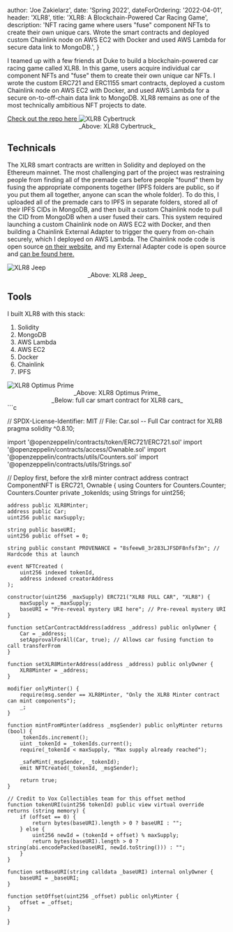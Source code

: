 
  author: 'Joe Zakielarz',
  date: 'Spring 2022',
  dateForOrdering: '2022-04-01',
  header: 'XLR8',
  title: 'XLR8: A Blockchain-Powered Car Racing Game',
  description:
    'NFT racing game where users "fuse" component NFTs to create their own unique cars. Wrote the smart contracts and deployed custom Chainlink node on AWS EC2 with Docker and used AWS Lambda for secure data link to MongoDB.',
}


I teamed up with a few friends at Duke to build a blockchain-powered car racing game called XLR8.
In this game, users acquire individual car component NFTs and "fuse" them to create their own unique car NFTs.
I wrote the custom ERC721 and ERC1155 smart contracts, deployed a custom Chainlink node on AWS EC2 with Docker,
and used AWS Lambda for a secure on-to-off-chain data link to MongoDB.
XLR8 remains as one of the most technically ambitious NFT projects to date.

<a target="_blank" rel="noreferrer" href="https://github.com/JJZFIVE/xlr8">
  Check out the repo here
</a>

<Image src={xlr8Cybertruck} alt="XLR8 Cybertruck" draggable={false} />
<div align="center">_Above: XLR8 Cybertruck_</div>

## Technicals

The XLR8 smart contracts are written in Solidity and deployed on the Ethereum mainnet.
The most challenging part of the project was restraining people from finding all of the premade cars before people "found" them by fusing the
appropriate components together (IPFS folders are public, so if you put them all together, anyone can
scan the whole folder). To do this, I uploaded all of the premade cars to IPFS in <span className="underline">separate</span> folders,
stored all of their IPFS CIDs in MongoDB, and then built a custom Chainlink node to pull the CID from MongoDB
when a user fused their cars. This system required launching a custom Chainlink node on AWS EC2 with Docker,
and then building a Chainlink External Adapter to trigger the query from on-chain securely, which I
deployed on AWS Lambda. The Chainlink node code is open source <a target="_blank" rel="noreferrer" href="https://docs.chain.link/chainlink-nodes/v1/running-a-chainlink-node/">on their website</a>,
and my External Adapter code is open source and <a target="_blank" rel="noreferrer" href="https://github.com/JJZFIVE/xlr8-external-adapter">can be found here.</a>

<Image src={xlr8Jeep} alt="XLR8 Jeep" draggable={false} />
<div align="center">_Above: XLR8 Jeep_</div>

## Tools

I built XLR8 with this stack:

1. Solidity
2. MongoDB
3. AWS Lambda
4. AWS EC2
5. Docker
6. Chainlink
7. IPFS

<Image src={xlr8Optimus} alt="XLR8 Optimus Prime" draggable={false} />
<div align="center">_Above: XLR8 Optimus Prime_</div>

<div align="center">_Below: full car smart contract for XLR8 cars_</div>
```c

// SPDX-License-Identifier: MIT
// File: Car.sol -- Full Car contract for XLR8
pragma solidity ^0.8.10;

import '@openzeppelin/contracts/token/ERC721/ERC721.sol'
import '@openzeppelin/contracts/access/Ownable.sol'
import '@openzeppelin/contracts/utils/Counters.sol'
import '@openzeppelin/contracts/utils/Strings.sol'

// Deploy first, before the xlr8 minter contract address
contract ComponentNFT is ERC721, Ownable {
using Counters for Counters.Counter;
Counters.Counter private \_tokenIds;
using Strings for uint256;

    address public XLR8Minter;
    address public Car;
    uint256 public maxSupply;

    string public baseURI;
    uint256 public offset = 0;

    string public constant PROVENANCE = "8sfeew8_3r283LJFSDF8nfsf3n"; // Hardcode this at launch

    event NFTCreated (
        uint256 indexed tokenId,
        address indexed creatorAddress
    );

    constructor(uint256 _maxSupply) ERC721("XLR8 FULL CAR", "XLR8") {
        maxSupply = _maxSupply;
        baseURI = "Pre-reveal mystery URI here"; // Pre-reveal mystery URI
    }

    function setCarContractAddress(address _address) public onlyOwner {
        Car = _address;
        setApprovalForAll(Car, true); // Allows car fusing function to call transferFrom
    }

    function setXLR8MinterAddress(address _address) public onlyOwner {
        XLR8Minter = _address;
    }

    modifier onlyMinter() {
        require(msg.sender == XLR8Minter, "Only the XLR8 Minter contract can mint components");
        _;
    }

    function mintFromMinter(address _msgSender) public onlyMinter returns (bool) {
        _tokenIds.increment();
        uint _tokenId = _tokenIds.current();
        require(_tokenId < maxSupply, "Max supply already reached");

        _safeMint(_msgSender, _tokenId);
        emit NFTCreated(_tokenId, _msgSender);

        return true;
    }

    // Credit to Vox Collectibles team for this offset method
    function tokenURI(uint256 tokenId) public view virtual override returns (string memory) {
        if (offset == 0) {
            return bytes(baseURI).length > 0 ? baseURI : "";
        } else {
            uint256 newId = (tokenId + offset) % maxSupply;
            return bytes(baseURI).length > 0 ? string(abi.encodePacked(baseURI, newId.toString())) : "";
        }
    }

    function setBaseURI(string calldata _baseURI) internal onlyOwner {
        baseURI = _baseURI;
    }

    function setOffset(uint256 _offset) public onlyMinter {
        offset = _offset;
    }

}

